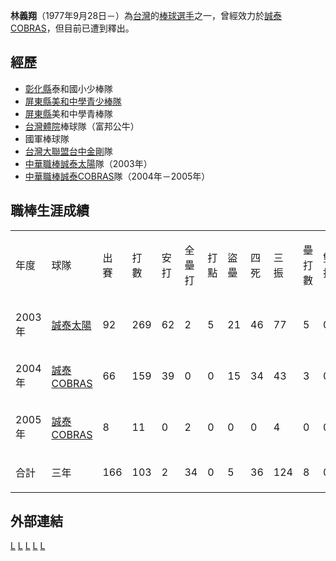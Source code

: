 {{blpsources|time=2022-05-12}}'''林義翔'''（1977年9月28日－）為[[台灣|台灣]]的[[棒球|棒球]][[選手|選手]]之一，曾經效力於[[誠泰COBRAS|誠泰COBRAS]]，但目前已遭到釋出。

==經歷==
*[[彰化縣|彰化縣]]泰和國小少棒隊 
*[[屏東縣|屏東縣]][[美和中學青少棒隊|美和中學青少棒隊]] 
*[[屏東縣|屏東縣]]美和中學青棒隊 
*[[台灣體院|台灣體院]]棒球隊（富邦公牛）
*國軍棒球隊 
*[[台灣大聯盟|台灣大聯盟]][[台中金剛|台中金剛]]隊 
*[[中華職棒|中華職棒]][[誠泰太陽|誠泰太陽]]隊（2003年）
*[[中華職棒|中華職棒]][[誠泰COBRAS|誠泰COBRAS]]隊（2004年－2005年）
==職棒生涯成績==
{|border=1 width="800px"
|- align=middle 
|年度||球隊||出賽||打數||安打||全壘打||打點||盜壘||四死||三振||壘打數||雙殺打||打擊率
|- align=middle
|2003年||[[誠泰太陽|誠泰太陽]]||92||269||62||2||5||21||46||77||5||0.230
|- align=middle
|2004年||[[誠泰COBRAS|誠泰COBRAS]]||66||159||39||0||0||15||34||43||3||0.245
|- align=middle
|2005年||[[誠泰COBRAS|誠泰COBRAS]]||8||11||0||2||0||0||0||4||0||0.182
|- align=middle style="color:black; background-color:yellow"
!合計!!三年!!166!!103!!2!!34!!0!!5!!36!!124!!8!!0.235
|}

==外部連結==

{{台灣棒球維基館}}
[[Category:在世人物|L]]
[[Category:1977年出生|L]]
[[Category:台灣棒球運動員|L]]
{{棒球選手小作品|L}}
[[Category:台中金剛隊球員|L]]
[[Category:誠泰COBRAS隊球員|L]]